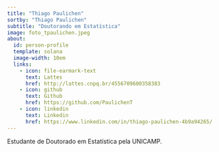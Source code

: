 ```yaml
---
title: "Thiago Paulichen"
sortby: "Thiago Paulichen"
subtitle: "Doutorando em Estatística"
image: foto_tpaulichen.jpeg
about:
  id: person-profile
  template: solana
  image-width: 10em
  links:
    - icon: file-earmark-text
      text: Lattes
      href: http://lattes.cnpq.br/4556709600358383
    - icon: github
      text: Github
      href: https://github.com/PaulichenT
    - icon: linkedin
      text: Linkedin
      href: https://www.linkedin.com/in/thiago-paulichen-4b9a94265/
---
```





:::{#person-profile}
:::

Estudante de Doutorado em Estatística pela UNICAMP.

